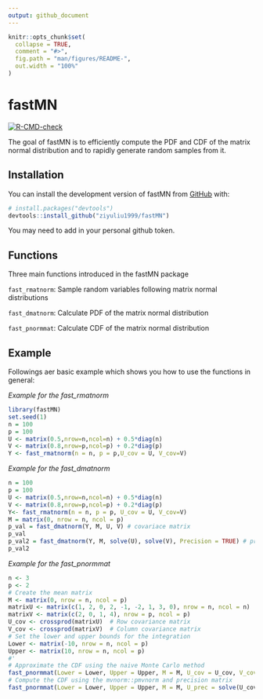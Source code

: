 ```yaml
---
output: github_document
---
```


<!-- README.md is generated from README.Rmd. Please edit that file -->

```r
knitr::opts_chunk$set(
  collapse = TRUE,
  comment = "#>",
  fig.path = "man/figures/README-",
  out.width = "100%"
)
```

# fastMN

<!-- badges: start -->
[![R-CMD-check](https://github.com/ziyuliu1999/fastMN/actions/workflows/R-CMD-check.yaml/badge.svg)](https://github.com/ziyuliu1999/fastMN/actions/workflows/R-CMD-check.yaml)
<!-- badges: end -->

The goal of fastMN is to efficiently compute the PDF and CDF of the matrix normal distribution and to rapidly generate random samples from it.

## Installation

You can install the development version of fastMN from [GitHub](https://github.com/) with:

``` r
# install.packages("devtools")
devtools::install_github("ziyuliu1999/fastMN")
```
You may need to add in your personal github token.

## Functions

Three main functions introduced in the fastMN package

`fast_rmatnorm`: Sample random variables following matrix normal distributions

`fast_dmatnorm`: Calculate PDF of the matrix normal distribution

`fast_pnormmat`: Calculate CDF of the matrix normal distribution

## Example


Followings aer basic example which shows you how to use the functions in general:


*Example for the fast_rmatnorm*

```r
library(fastMN)
set.seed(1)
n = 100
p = 100
U <- matrix(0.5,nrow=n,ncol=n) + 0.5*diag(n)
V <- matrix(0.8,nrow=p,ncol=p) + 0.2*diag(p)
Y <- fast_rmatnorm(n = n, p = p,U_cov = U, V_cov=V)
```

*Example for the fast_dmatnorm*

```r
n = 100
p = 100
U <- matrix(0.5,nrow=n,ncol=n) + 0.5*diag(n)
V <- matrix(0.8,nrow=p,ncol=p) + 0.2*diag(p)
Y<- fast_rmatnorm(n = n, p = p, U_cov = U, V_cov=V)
M = matrix(0, nrow = n, ncol = p)
p_val = fast_dmatnorm(Y, M, U, V) # covariace matrix
p_val
p_val2 = fast_dmatnorm(Y, M, solve(U), solve(V), Precision = TRUE) # precision matrix
p_val2
```

*Example for the fast_pnormmat*

```r
n <- 3
p <- 2
# Create the mean matrix
M <- matrix(0, nrow = n, ncol = p)
matrixU <- matrix(c(1, 2, 0, 2, -1, -2, 1, 3, 0), nrow = n, ncol = n)
matrixV <- matrix(c(2, 0, 1, 4), nrow = p, ncol = p)
U_cov <- crossprod(matrixU)  # Row covariance matrix
V_cov <- crossprod(matrixV)  # Column covariance matrix
# Set the lower and upper bounds for the integration
Lower <- matrix(-10, nrow = n, ncol = p)
Upper <- matrix(10, nrow = n, ncol = p)
#'
# Approximate the CDF using the naive Monte Carlo method
fast_pnormmat(Lower = Lower, Upper = Upper, M = M, U_cov = U_cov, V_cov = V_cov, method = "naive_monte_carlo", N = 3000)
# Compute the CDF using the mvnorm::pmvnorm and precision matrix
fast_pnormmat(Lower = Lower, Upper = Upper, M = M, U_prec = solve(U_cov), V_prec = solve(V_cov), method = "pmvnorm", useCov = FALSE)
```

